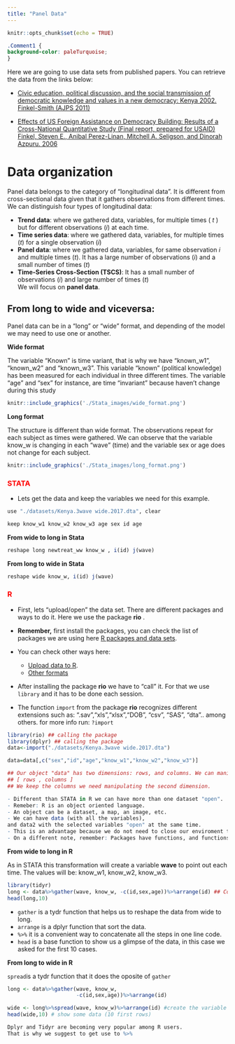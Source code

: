 ```yaml
---
title: "Panel Data"
---
```


```r
knitr::opts_chunk$set(echo = TRUE)
```

```css
.Comment1 {
background-color: paleTurquoise;
}
```


Here we are going to use data sets from published papers. You can retrieve the data from the links below:

- [Civic education, political discussion, and the social transmission of democratic knowledge and values in a new democracy: Kenya 2002. Finkel-Smith (AJPS 2011)](https://www.polisci.pitt.edu/sites/default/files/FinkelSmith.CivicEducationPoliticalDiscussion.pdf "Article")

- [Effects of US Foreign Assistance on Democracy Building: Results of a Cross-National Quantitative Study (Final report, prepared for USAID) Finkel, Steven E., Anibal Perez-Linan, Mitchell A. Seligson, and Dinorah Azpuru. 2006](https://www3.nd.edu/~mcoppedg/crd/USAID_Democracy_Assistance_and_its_Impact_on_Democratization_v34.pdf "Report")

# Data organization <a name="cleaning"></a>

Panel data belongs to the category of "longitudinal data". It is different from cross-sectional data given that it gathers observations from different times. We can distinguish four types of longitudinal data: 

-  **Trend data**: where we gathered data, variables, for multiple times ( $t$ ) but for different observations ($i$) at each time. 
-  **Time series data**: where we gathered data, variables, for multiple times ($t$) for a single observation ($i$)
-  **Panel data**: where we gathered data, variables, for same observation $i$ and multiple times ($t$). It has a large number of observations ($i$) and a small number of times ($t$)
-  **Time-Series Cross-Section (TSCS)**: It has a small number of observations ($i$) and large number of times ($t$)  
We will focus on **panel data**. 

## From long to wide and viceversa: <a name="wide_long"></a>

Panel data can be in a "long" or "wide" format, and depending of the model we may need to use one or another.  

**Wide format**  

The variable "Known" is time variant, that is why we have "known_w1", "known_w2" and "known_w3". This variable "known" (political knowledge) has been measured for each individual in three different times. The variable "age" and "sex" for instance, are time "invariant" because haven't  change during this study

```r
knitr::include_graphics('./Stata_images/wide_format.png')
```

**Long format**

The structure is different than wide format. The observations repeat for each subject as times were gathered. We can observe that the variable know_w is changing in each "wave" (time) and the variable sex or age does not change for each subject.

```r
knitr::include_graphics('./Stata_images/long_format.png')
```


### <span style="color:red">STATA</span>

- Lets get the data and keep the variables we need for this example. 

```r
use "./datasets/Kenya.3wave wide.2017.dta", clear

keep know_w1 know_w2 know_w3 age sex id age
```

**From wide to long in Stata**
```r
reshape long newtreat_ww know_w , i(id) j(wave)
```
**From long to wide in Stata** 

```r
reshape wide know_w, i(id) j(wave)
```


### <span style="color:red"> R </span>

  - First, lets "upload/open" the data set. There are different packages and ways to do it. Here we use the package **rio** <a name="rio"></a>. 
  - **Remember,** first install the packages, you can check the list of packages we are using here [R packages and data sets](#packages). 
  - You can check other ways here: 
      - [Upload data to R](https://www.statmethods.net/input/importingdata.html).
      - [Other formats](https://www.statmethods.net/input/importingdata.html)

  - After installing the package **rio** we have to "call" it. For that we use ```library``` and it has to be done each session. 
  
  - The function ```import``` from the package **rio** recognizes different extensions such as: ".sav","xls","xlsx","DOB", "csv", "SAS", "dta".. among others. for more info run: ```?import```

  
```r
library(rio) ## calling the package
library(dplyr) ## calling the package
data<-import("./datasets/Kenya.3wave wide.2017.dta")

data=data[,c("sex","id","age","know_w1","know_w2","know_w3")]

## Our object "data" has two dimensions: rows, and columns. We can manipulate it using brackets
## [ rows , columns ]
## We keep the columns we need manipulating the second dimension. 
```


```r
- Different than STATA in R we can have more than one dataset "open". 
- Remeber: R is an object oriented language.
- An object can be a dataset, a map, an image, etc.
- We can have data (with all the variables), 
and data2 with the selected variables "open" at the same time. 
- This is an advantage because we do not need to close our enviroment to change dataset. 
- On a different note, remember: Packages have functions, and functions have arguments!
```

**From wide to long in R**

As in STATA this transformation will create a variable **wave** to point out each time. The values will be: know_w1, know_w2, know_w3.  

```r
library(tidyr)
long <- data%>%gather(wave, know_w, -c(id,sex,age))%>%arrange(id) ## Collapse the variables know_w1,know_w2,know_w3 in the new variable know_w
head(long,10)
```

- ```gather``` is a tydr function that helps us to reshape the data from wide to long. 
- ```arrange``` is a dplyr function that sort the data. 
- ``` %>% ``` it is a convenient way to concatenate all the steps in one line code. 
- ```head``` is a base function to show us a glimpse of the data, in this case we asked for the first 10 cases. 

**From long to wide in R**

```spread```is a tydr function that it does the oposite of ```gather```

```r
long <- data%>%gather(wave, know_w, 
                      -c(id,sex,age))%>%arrange(id) 

```

```r
wide <- long%>%spread(wave, know_w)%>%arrange(id) #create the variable know_w for each wave and sort the data by id
head(wide,10) # show some data (10 first rows)
```


```r
Dplyr and Tidyr are becoming very popular among R users.
That is why we suggest to get use to %>% 
```

